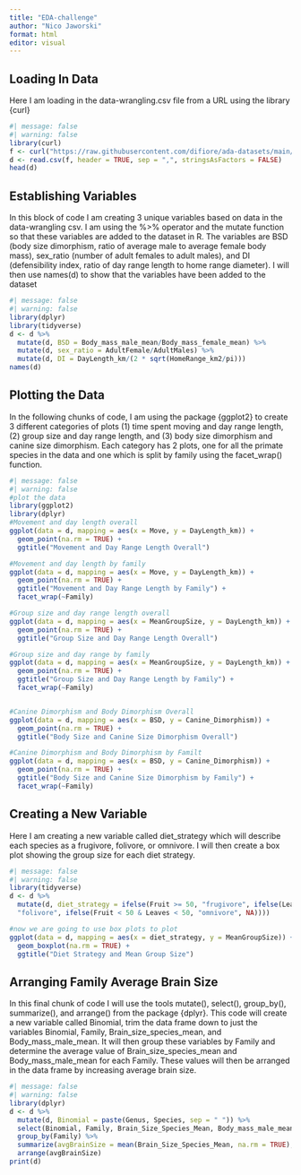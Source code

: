 ```yaml
---
title: "EDA-challenge"
author: "Nico Jaworski"
format: html
editor: visual
---
```


## Loading In Data

Here I am loading in the data-wrangling.csv file from a URL using the library {curl}

```r
#| message: false
#| warning: false
library(curl)
f <- curl("https://raw.githubusercontent.com/difiore/ada-datasets/main/data-wrangling.csv")
d <- read.csv(f, header = TRUE, sep = ",", stringsAsFactors = FALSE)
head(d)
```

## Establishing Variables

In this block of code I am creating 3 unique variables based on data in the data-wrangling csv. I am using the %\>% operator and the mutate function so that these variables are added to the dataset in R. The variables are BSD (body size dimorphism, ratio of average male to average female body mass), sex_ratio (number of adult females to adult males), and DI (defensibility index, ratio of day range length to home range diameter). I will then use names(d) to show that the variables have been added to the dataset

```r
#| message: false
#| warning: false
library(dplyr)
library(tidyverse)
d <- d %>%
  mutate(d, BSD = Body_mass_male_mean/Body_mass_female_mean) %>%
  mutate(d, sex_ratio = AdultFemale/AdultMales) %>%
  mutate(d, DI = DayLength_km/(2 * sqrt(HomeRange_km2/pi)))
names(d)
```

## Plotting the Data

In the following chunks of code, I am using the package {ggplot2} to create 3 different categories of plots (1) time spent moving and day range length, (2) group size and day range length, and (3) body size dimorphism and canine size dimorphism. Each category has 2 plots, one for all the primate species in the data and one which is split by family using the facet_wrap() function.

```r
#| message: false
#| warning: false
#plot the data
library(ggplot2)
library(dplyr)
#Movement and day length overall
ggplot(data = d, mapping = aes(x = Move, y = DayLength_km)) +
  geom_point(na.rm = TRUE) +
  ggtitle("Movement and Day Range Length Overall")

#Movement and day length by family
ggplot(data = d, mapping = aes(x = Move, y = DayLength_km)) +
  geom_point(na.rm = TRUE) +
  ggtitle("Movement and Day Range Length by Family") +
  facet_wrap(~Family)

#Group size and day range length overall
ggplot(data = d, mapping = aes(x = MeanGroupSize, y = DayLength_km)) +
  geom_point(na.rm = TRUE) +
  ggtitle("Group Size and Day Range Length Overall")

#Group size and day range by family
ggplot(data = d, mapping = aes(x = MeanGroupSize, y = DayLength_km)) +
  geom_point(na.rm = TRUE) +
  ggtitle("Group Size and Day Range Length by Family") +
  facet_wrap(~Family)


#Canine Dimorphism and Body Dimorphism Overall
ggplot(data = d, mapping = aes(x = BSD, y = Canine_Dimorphism)) +
  geom_point(na.rm = TRUE) +
  ggtitle("Body Size and Canine Size Dimorphism Overall")

#Canine Dimorphism and Body Dimorphism by Familt
ggplot(data = d, mapping = aes(x = BSD, y = Canine_Dimorphism)) +
  geom_point(na.rm = TRUE) +
  ggtitle("Body Size and Canine Size Dimorphism by Family") +
  facet_wrap(~Family)
```

## Creating a New Variable

Here I am creating a new variable called diet_strategy which will describe each species as a frugivore, folivore, or omnivore. I will then create a box plot showing the group size for each diet strategy.

```r
#| message: false
#| warning: false
library(tidyverse)
d <- d %>%
  mutate(d, diet_strategy = ifelse(Fruit >= 50, "frugivore", ifelse(Leaves >= 50,
  "folivore", ifelse(Fruit < 50 & Leaves < 50, "omnivore", NA))))

#now we are going to use box plots to plot 
ggplot(data = d, mapping = aes(x = diet_strategy, y = MeanGroupSize)) +
  geom_boxplot(na.rm = TRUE) +
  ggtitle("Diet Strategy and Mean Group Size")
```

## Arranging Family Average Brain Size

In this final chunk of code I will use the tools mutate(), select(), group_by(), summarize(), and arrange() from the package {dplyr}. This code will create a new variable called Binomial, trim the data frame down to just the variables Binomial, Family, Brain_size_species_mean, and Body_mass_male_mean. It will then group these variables by Family and determine the average value of Brain_size_species_mean and Body_mass_male_mean for each Family. These values will then be arranged in the data frame by increasing average brain size.

```r
#| message: false
#| warning: false
library(dplyr)
d <- d %>%
  mutate(d, Binomial = paste(Genus, Species, sep = " ")) %>%
  select(Binomial, Family, Brain_Size_Species_Mean, Body_mass_male_mean) %>%
  group_by(Family) %>%
  summarize(avgBrainSize = mean(Brain_Size_Species_Mean, na.rm = TRUE), avgBodyMassMale = mean(Body_mass_male_mean, na.rm = TRUE)) %>%
  arrange(avgBrainSize)
print(d)
```
